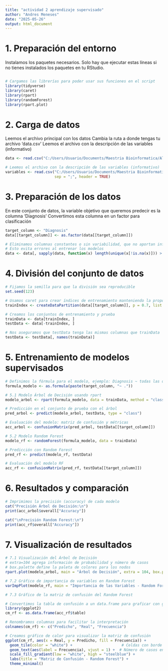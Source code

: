 ```yaml
---
title: "actividad 2 aprendizaje supervisado"
author: "Andres Meneses"
date: "2025-05-26"
output: html_document
---
```


# 1. Preparación del entorno

Instalamos los paquetes necesarios. Solo hay que ejecutar estas líneas
si no tienes instalados los paquetes en tu RStudio.

```r

```

```r
# Cargamos las librerías para poder usar sus funciones en el script
library(tidyverse)
library(caret)
library(rpart)
library(randomForest)
library(rpart.plot)
```

# 2. Carga de datos

Leemos el archivo principal con los datos
Cambia la ruta a donde tengas tu archivo 'data.csv'
Leemos el archivo con la descripción de las variables (informativo)

```r
data <- read.csv("C:/Users/Usuario/Documents/Maestria Bioinformatica/Algoritmos e Inteligencia Artificial/actividad 2/data.csv")

# Leemos el archivo con la descripción de las variables (informativo)
variables <- read.csv("C:/Users/Usuario/Documents/Maestria Bioinformatica/Algoritmos e Inteligencia Artificial/actividad 2/variables.csv",
                      sep = ";", header = TRUE)
```

# 3. Preparación de los datos

En este conjunto de datos, la variable objetivo que queremos predecir es la columna 'Diagnosis'
Convertimos esta columna en un factor para clasificación

```r

target_column <- "Diagnosis"
data[[target_column]] <- as.factor(data[[target_column]])

# Eliminamos columnas constantes o sin variabilidad, que no aportan información al modelo
# Esto evita errores al entrenar los modelos
data <- data[, sapply(data, function(x) length(unique(x[!is.na(x)])) > 1)]
```

# 4. División del conjunto de datos

```r

# Fijamos la semilla para que la división sea reproducible
set.seed(123)

# Usamos caret para crear índices de entrenamiento manteniendo la proporción de clases
trainIndex <- createDataPartition(data[[target_column]], p = 0.7, list = FALSE)

# Creamos los conjuntos de entrenamiento y prueba
trainData <- data[trainIndex, ]
testData <- data[-trainIndex, ]

# Nos aseguramos que testData tenga las mismas columnas que trainData
testData <- testData[, names(trainData)]

```

# 5. Entrenamiento de modelos supervisados

```r
# Definimos la fórmula para el modelo, ejemplo: Diagnosis ~ todas las demás variables
formula_modelo <- as.formula(paste(target_column, "~ ."))

# 5.1 Modelo Árbol de Decisión usando rpart
modelo_arbol <- rpart(formula_modelo, data = trainData, method = "class")

# Predicción en el conjunto de prueba con el árbol
pred_arbol <- predict(modelo_arbol, testData, type = "class")

# Evaluación del modelo: matriz de confusión y métricas
acc_arbol <- confusionMatrix(pred_arbol, testData[[target_column]])

# 5.2 Modelo Random Forest
modelo_rf <- randomForest(formula_modelo, data = trainData)

# Predicción con Random Forest
pred_rf <- predict(modelo_rf, testData)

# Evaluación del modelo RF
acc_rf <- confusionMatrix(pred_rf, testData[[target_column]])
```

# 6. Resultados y comparación
```r
# Imprimimos la precisión (accuracy) de cada modelo
cat("Precisión Árbol de Decisión:\n")
print(acc_arbol$overall["Accuracy"])

cat("\nPrecisión Random Forest:\n")
print(acc_rf$overall["Accuracy"])
```

# 7. Visualización de resultados

```r
# 7.1 Visualización del Árbol de Decisión
# extra=104 agrega información de probabilidad y número de casos
# box.palette define la paleta de colores para los nodos
rpart.plot(modelo_arbol, main = "Árbol de Decisión", extra = 104, box.palette = "BuGn")

# 7.2 Gráfico de importancia de variables en Random Forest
varImpPlot(modelo_rf, main = "Importancia de las Variables - Random Forest")

# 7.3 Gráfico de la matriz de confusión del Random Forest

# Convertimos la tabla de confusión a un data.frame para graficar con ggplot2
library(ggplot2)
cm_rf <- as.data.frame(acc_rf$table)

# Renombramos columnas para facilitar la interpretación
colnames(cm_rf) <- c("Predicho", "Real", "Frecuencia")

# Creamos gráfico de calor para visualizar la matriz de confusión
ggplot(cm_rf, aes(x = Real, y = Predicho, fill = Frecuencia)) +
  geom_tile(color = "white") +                      # Celdas con borde blanco
  geom_text(aes(label = Frecuencia), vjust = 1) +  # Número de casos en cada celda
  scale_fill_gradient(low = "white", high = "steelblue") +
  labs(title = "Matriz de Confusión - Random Forest") +
  theme_minimal()

```

